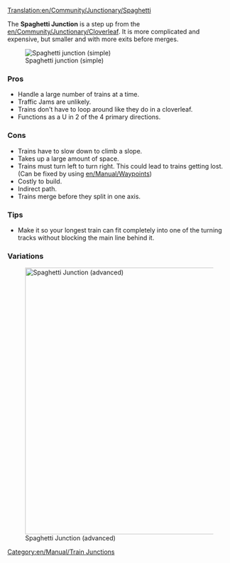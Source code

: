 [[Translation:en/Community/Junctionary/Spaghetti]]
{{en/Community/Junctionary/Navigation}}

The '''Spaghetti Junction''' is a step up from the [[en/Community/Junctionary/Cloverleaf]].  It is more complicated and expensive, but smaller and with more exits before merges.

[[File:en/Community/Junctionary/Spaghetti.png|none|frame|Spaghetti junction (simple)]]

===Pros===
*Handle a large number of trains at a time.
*Traffic Jams are unlikely.
*Trains don't have to loop around like they do in a cloverleaf.
*Functions as a U in 2 of the 4 primary directions.

===Cons===
*Trains have to slow down to climb a slope.
*Takes up a large amount of space.
*Trains must turn left to turn right. This could lead to trains getting lost. (Can be fixed by using [[en/Manual/Waypoints]])
*Costly to build.
*Indirect path.
*Trains merge before they split in one axis.

===Tips===
*Make it so your longest train can fit completely into one of the turning tracks without blocking the main line behind it.

===Variations===
[[File:en/Community/Junctionary/Spaghetti 2.png|none|thumb|600px|Spaghetti Junction (advanced)]]

[[Category:en/Manual/Train Junctions]]